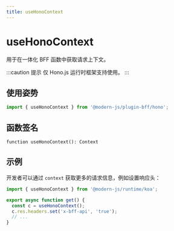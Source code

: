 ```yaml
---
title: useHonoContext
---
```

# useHonoContext

用于在一体化 BFF 函数中获取请求上下文。

:::caution 提示
仅 Hono.js 运行时框架支持使用。
:::

## 使用姿势

```ts
import { useHonoContext } from '@modern-js/plugin-bff/hono';
```

## 函数签名

`function useHonoContext(): Context`

## 示例

开发者可以通过 `context` 获取更多的请求信息，例如设置响应头：

```ts
import { useHonoContext } from '@modern-js/runtime/koa';

export async function get() {
  const c = useHonoContext();
  c.res.headers.set('x-bff-api', 'true');
  // ...
}
```
